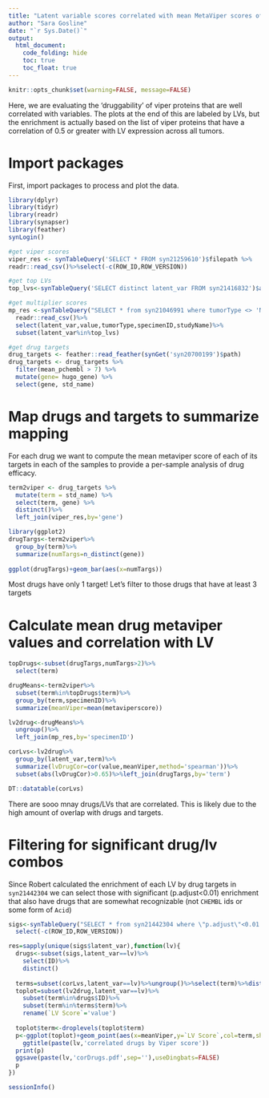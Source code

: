 ```yaml
---
title: "Latent variable scores correlated with mean MetaViper scores of drugs"
author: "Sara Gosline"
date: "`r Sys.Date()`"
output:
  html_document:
    code_folding: hide
    toc: true
    toc_float: true
---
```


```r
knitr::opts_chunk$set(warning=FALSE, message=FALSE)
```


Here, we are evaluating the 'druggability' of viper proteins that are well correlated with variables. 
The plots at the end of this are labeled by LVs, but the enrichment is actually based on the list of viper proteins that have a correlation of 0.5 or greater with LV expression across all tumors.

# Import packages

First, import packages to process and plot the data. 

```r
library(dplyr)
library(tidyr)
library(readr)
library(synapser)
library(feather)
synLogin()

#get viper scores
viper_res <- synTableQuery('SELECT * FROM syn21259610')$filepath %>% 
readr::read_csv()%>%select(-c(ROW_ID,ROW_VERSION))

#get top LVs
top_lvs<-synTableQuery('SELECT distinct latent_var FROM syn21416832')$asDataFrame()$latent_var

#get multiplier scores
mp_res <-synTableQuery("SELECT * from syn21046991 where tumorType <> 'NA'")$filepath %>%
  readr::read_csv()%>%
  select(latent_var,value,tumorType,specimenID,studyName)%>%
  subset(latent_var%in%top_lvs)

#get drug targets
drug_targets <- feather::read_feather(synGet('syn20700199')$path)
drug_targets <- drug_targets %>% 
  filter(mean_pchembl > 7) %>% 
  mutate(gene= hugo_gene) %>% 
  select(gene, std_name) 
```

# Map drugs and targets to summarize mapping

For each drug we want to compute the mean metaviper score of each of its targets in each of the samples to provide a per-sample analysis of drug efficacy.


```r

term2viper <- drug_targets %>% 
  mutate(term = std_name) %>% 
  select(term, gene) %>% 
  distinct()%>%
  left_join(viper_res,by='gene')

library(ggplot2)
drugTargs<-term2viper%>%
  group_by(term)%>%
  summarize(numTargs=n_distinct(gene))
 
ggplot(drugTargs)+geom_bar(aes(x=numTargs))
```

Most drugs have only 1 target! Let's filter to those drugs that have at least 3 targets

# Calculate mean drug metaviper values and correlation with LV

```r

topDrugs<-subset(drugTargs,numTargs>2)%>%
  select(term)

drugMeans<-term2viper%>%
  subset(term%in%topDrugs$term)%>%
  group_by(term,specimenID)%>%
  summarize(meanViper=mean(metaviperscore))

lv2drug<-drugMeans%>%
  ungroup()%>%
  left_join(mp_res,by='specimenID')

corLvs<-lv2drug%>%
  group_by(latent_var,term)%>%
  summarize(lvDrugCor=cor(value,meanViper,method='spearman'))%>%
  subset(abs(lvDrugCor)>0.65)%>%left_join(drugTargs,by='term')

DT::datatable(corLvs)

```

There are sooo mnay drugs/LVs that are correlated. This is likely due to the high amount of overlap with drugs and targets.

# Filtering for significant drug/lv combos

Since Robert calculated the enrichment of each LV by drug targets in `syn21442304` we can select those with significant (p.adjust<0.01) enrichment that also have drugs that are somewhat recognizable (not `CHEMBL` ids or some form of `Acid`)

```r
sigs<-synTableQuery("SELECT * from syn21442304 where \"p.adjust\"<0.01 and ID not like 'CHEMBL%' and ID not like '%Acid'")$asDataFrame()%>%
  select(-c(ROW_ID,ROW_VERSION))

res=sapply(unique(sigs$latent_var),function(lv){
  drugs<-subset(sigs,latent_var==lv)%>%
    select(ID)%>%
    distinct()
  
  terms=subset(corLvs,latent_var==lv)%>%ungroup()%>%select(term)%>%distinct()
  toplot=subset(lv2drug,latent_var==lv)%>%
    subset(term%in%drugs$ID)%>%
    subset(term%in%terms$term)%>%
    rename(`LV Score`='value')
      
  toplot$term<-droplevels(toplot$term)
  p<-ggplot(toplot)+geom_point(aes(x=meanViper,y=`LV Score`,col=term,shape=tumorType))+
    ggtitle(paste(lv,'correlated drugs by Viper score'))
  print(p)
  ggsave(paste(lv,'corDrugs.pdf',sep=''),useDingbats=FALSE)
  p
})
```



```r
sessionInfo()
```